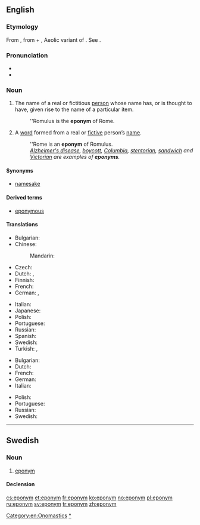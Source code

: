 ==English==
{{was wotd|2006|November|18}}
{{wikipedia}}

===Etymology===
From {{etyl|grc}} {{term|ἐπώνυμος|tr=epōnumos|lang=grc|sc=polytonic}}, from {{term|ἐπί||upon|tr=epi|lang=grc|sc=polytonic}} + {{term|ὄνυμα|tr=onuma|lang=grc|sc=polytonic}}, Aeolic variant of {{term|ὄνομα||name|tr=onoma|lang=grc|sc=polytonic}}. See {{term|-onym}}.

===Pronunciation===
* {{IPA|/ˈɛpənɪm/}}
* {{audio|en-us-eponym.ogg|Audio (US)}}

===Noun===
{{en-noun}}

# The name of a real or fictitious [[person]] whose name has, or is thought to have, given rise to the name of a particular item.
#: ''Romulus is the '''eponym''' of Rome.
# A [[word]] formed from a real or [[fictive]] person’s [[name]].
#: ''Rome is an '''eponym''' of Romulus.
#: ''[[Alzheimer's disease]], [[boycott]], [[Columbia]], [[stentorian]], [[sandwich]] and [[Victorian]] are examples of '''eponyms'''.''

====Synonyms====
* [[namesake]]

====Derived terms====
* [[eponymous]]

====Translations====
{{trans-top|name of a person that has given rise to the name of something}}
* Bulgarian: {{t|bg|епоним|m|tr=eponim|sc=Cyrl}}
* Chinese:
*: Mandarin: {{t|zh|名祖|tr=míngzǔ|sc=Hani}}
* Czech: {{t-|cs|eponymum|n}}
* Dutch: {{t+|nl|eponiem|n}}, {{t|nl|naamgever|m}}
* Finnish: {{t-|fi|eponyymi}}
* French: {{t+|fr|éponyme|m}}
* German: {{t|de|Namensgeber|m}}, {{t|de|Eponym|n}}
{{trans-mid}}
* Italian: {{t+|it|eponimo|m}}
* Japanese: {{t-|ja|名祖|tr=なおや, naoya|sc=Jpan}}
* Polish: {{t-|pl|eponim|m}}
* Portuguese: {{t-|pt|epônimo|m}}
* Russian: {{t+|ru|эпоним|m|tr=epónim|sc=Cyrl}}
* Spanish: {{t+|es|epónimo|m}}
* Swedish: {{t-|sv|eponym|c}}
* Turkish: {{qualifier|psychology}} {{t|tr|eponim}}, {{t|tr|ad veren}}
{{trans-bottom}}

{{trans-top|word formed from a person’s name}}
* Bulgarian: {{t|bg|епоним|m|tr=eponim|sc=Cyrl}}
* Dutch: {{t+|nl|eponiem|n}}
* French: {{t|fr|éponyme|m}}
* German: {{t-|de|Eponym|n}}
* Italian: {{t+|it|eponimo|m}}
{{trans-mid}}
* Polish: {{t-|pl|eponim|m}}
* Portuguese: {{t-|pt|epônimo|m}}
* Russian: {{t+|ru|эпоним|m|tr=epónim|sc=Cyrl}}
* Swedish: {{t-|sv|eponym|c}}
{{trans-bottom}}

[[Category:en:Onomastics]]

----

==Swedish==

===Noun===
{{head|sv|noun|g=c}}

# [[#English|eponym]]

====Declension====
{{sv-noun-reg-er}}

[[Category:Swedish eponyms|*]]

[[cs:eponym]]
[[et:eponym]]
[[fr:eponym]]
[[ko:eponym]]
[[no:eponym]]
[[pl:eponym]]
[[ru:eponym]]
[[sv:eponym]]
[[tr:eponym]]
[[zh:eponym]]